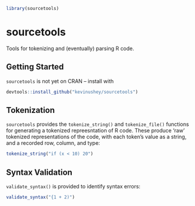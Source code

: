 ```r
library(sourcetools)
```

sourcetools
===========

Tools for tokenizing and (eventually) parsing R code.

## Getting Started

`sourcetools` is not yet on CRAN -- install with

```r
devtools::install_github("kevinushey/sourcetools")
```

## Tokenization

`sourcetools` provides the `tokenize_string()` and
`tokenize_file()` functions for generating a tokenized
repreesntation of R code. These produce 'raw' tokenized
representations of the code, with each token's value as a
string, and a recorded row, column, and type:

```r
tokenize_string("if (x < 10) 20")
```

## Syntax Validation

`validate_syntax()` is provided to identify syntax errors:

```r
validate_syntax("{1 + 2)")
```
